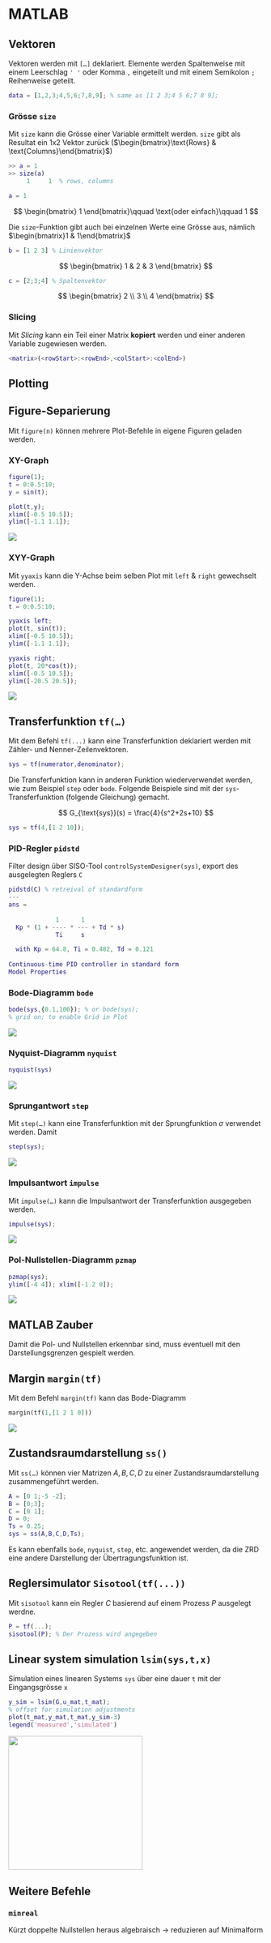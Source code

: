# MATLAB

## Vektoren

Vektoren werden mit `[…]` deklariert. Elemente werden Spaltenweise mit einem Leerschlag `' '` oder Komma `,` eingeteilt und mit einem Semikolon `;` Reihenweise geteilt.

``` matlab
data = [1,2,3;4,5,6;7,8,9]; % same as [1 2 3;4 5 6;7 8 9];
```

::: callout-note
### Grösse `size`

Mit `size` kann die Grösse einer Variable ermittelt werden. `size` gibt als Resultat ein 1x2 Vektor zurück ($\begin{bmatrix}\text{Rows} & \text{Columns}\end{bmatrix}$)

``` matlab
>> a = 1
>> size(a)
     1     1  % rows, columns
```
:::

``` matlab
a = 1
```

$$
\begin{bmatrix}
1
\end{bmatrix}\qquad \text{oder einfach}\qquad 1 
$$

Die `size`-Funktion gibt auch bei einzelnen Werte eine Grösse aus, nämlich $\begin{bmatrix}1 & 1\end{bmatrix}$

``` matlab
b = [1 2 3] % Linienvektor
```

$$
\begin{bmatrix}
1 & 2 & 3
\end{bmatrix}
$$

``` matlab
c = [2;3;4] % Spaltenvektor
```

$$
\begin{bmatrix}
2 \\ 3 \\ 4
\end{bmatrix}
$$

::: callout-tip
### Slicing

Mit *Slicing* kann ein Teil einer Matrix **kopiert** werden und einer anderen Variable zugewiesen werden.

``` matlab
<matrix>(<rowStart>:<rowEnd>,<colStart>:<colEnd>)
```
:::

## Plotting

::: callout-note
## Figure-Separierung

Mit `figure(n)` können mehrere Plot-Befehle in eigene Figuren geladen werden.
:::

### XY-Graph

``` matlab
figure(1);
t = 0:0.5:10;
y = sin(t);

plot(t,y);
xlim([-0.5 10.5]);
ylim([-1.1 1.1]);
```

![](images/plot_simple.png)

### XYY-Graph

Mit `yyaxis` kann die Y-Achse beim selben Plot mit `left` & `right` gewechselt werden.

``` matlab
figure(1);
t = 0:0.5:10;

yyaxis left;
plot(t, sin(t));
xlim([-0.5 10.5]);
ylim([-1.1 1.1]);

yyaxis right;
plot(t, 20*cos(t));
xlim([-0.5 10.5]);
ylim([-20.5 20.5]);
```

![](images/plotyy.png)

## Transferfunktion `tf(…)`

Mit dem Befehl `tf(...)` kann eine Transferfunktion deklariert werden mit Zähler- und Nenner-Zeilenvektoren.

``` matlab
sys = tf(numerator,denominator);
```

Die Transferfunktion kann in anderen Funktion wiederverwendet werden, wie zum Beispiel `step` oder `bode`. Folgende Beispiele sind mit der `sys`-Transferfunktion (folgende Gleichung) gemacht.

$$
G_{\text{sys}}(s) = \frac{4}{s^2+2s+10}
$$

``` matlab
sys = tf(4,[1 2 10]);
```

### PID-Regler `pidstd`

Filter design über SISO-Tool `controlSystemDesigner(sys)`, export des ausgelegten Reglers `C`

``` matlab
pidstd(C) % retreival of standardform
---
ans =
 
             1      1          
  Kp * (1 + ---- * --- + Td * s)
             Ti     s          

  with Kp = 64.8, Ti = 0.482, Td = 0.121
 
Continuous-time PID controller in standard form
Model Properties
```

### Bode-Diagramm `bode`

``` matlab
bode(sys,{0.1,100}); % or bode(sys);
% grid on; to enable Grid in Plot
```

![](images/matlab_BodePlotResponse.png)

### Nyquist-Diagramm `nyquist`

``` matlab
nyquist(sys)
```

![](images/matlab_NyquistPlotResponse.png.png)

### Sprungantwort `step`

Mit `step(…)` kann eine Transferfunktion mit der Sprungfunktion $\sigma$ verwendet werden. Damit

``` matlab
step(sys);
```

![](images/matlab_StepResponsePlot.png)

### Impulsantwort `impulse`

Mit `impulse(…)` kann die Impulsantwort der Transferfunktion ausgegeben werden.

``` matlab
impulse(sys);
```

![](images/matlab_ImpulseResponsePlot.png)

### Pol-Nullstellen-Diagramm `pzmap`

``` matlab
pzmap(sys);
ylim([-4 4]); xlim([-1.2 0]);
```

![](images/matlab_PoleZeroMap.png)

::: callout-caution
## MATLAB Zauber

Damit die Pol- und Nullstellen erkennbar sind, muss eventuell mit den Darstellungsgrenzen gespielt werden.
:::

## Margin `margin(tf)`

Mit dem Befehl `margin(tf)` kann das Bode-Diagramm

``` vhdl
margin(tf(1,[1 2 1 0]))
```

![](images/PlotGainAndPhaseMarginsOfTransferFunctionExample_01.png)

## Zustandsraumdarstellung `ss()`

Mit `ss(…)` können vier Matrizen $A, B,C,D$ zu einer Zustandsraumdarstellung zusammengeführt werden.

``` matlab
A = [0 1;-5 -2];
B = [0;3];
C = [0 1];
D = 0;
Ts = 0.25;
sys = ss(A,B,C,D,Ts);
```

Es kann ebenfalls `bode`, `nyquist`, `step`, etc. angewendet werden, da die ZRD eine andere Darstellung der Übertragungsfunktion ist.

## Reglersimulator `Sisotool(tf(...))`

Mit `sisotool` kann ein Regler *C* basierend auf einem Prozess *P* ausgelegt werdne.

``` matlab
P = tf(...);
sisotool(P); % Der Prozess wird angegeben
```

## Linear system simulation `lsim(sys,t,x)`

Simulation eines linearen Systems `sys` über eine dauer `t` mit der Eingangsgrösse `x`

``` matlab
y_sim = lsim(G,u_mat,t_mat);
% offset for simulation adjustments
plot(t_mat,y_mat,t_mat,y_sim-3)
legend('measured','simulated')
```

![](images/paste-84.png){width="7cm"}

## Weitere Befehle

### `minreal`

Kürzt doppelte Nullstellen heraus algebraisch -\> reduzieren auf Minimalform